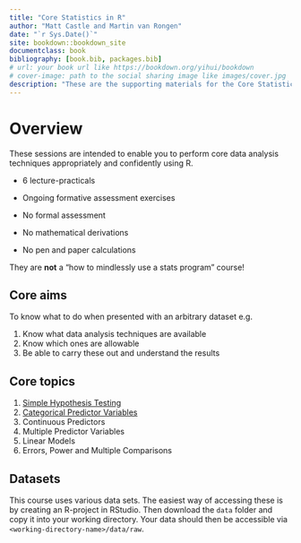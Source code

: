 ```yaml
--- 
title: "Core Statistics in R"
author: "Matt Castle and Martin van Rongen"
date: "`r Sys.Date()`"
site: bookdown::bookdown_site
documentclass: book
bibliography: [book.bib, packages.bib]
# url: your book url like https://bookdown.org/yihui/bookdown
# cover-image: path to the social sharing image like images/cover.jpg
description: "These are the supporting materials for the Core Statistics modules of the PSLS Biostatistics Initiative, Cambridge University." 
---
```


# Overview

These sessions are intended to enable you to perform core data analysis techniques appropriately and confidently using R.

- 6 lecture-practicals
- Ongoing formative assessment exercises
- No formal assessment

- No mathematical derivations
- No pen and paper calculations

They are **not** a “how to mindlessly use a stats program” course!

## Core aims
:::highlight
To know what to do when presented with an arbitrary dataset e.g.

1. Know what data analysis techniques are available
2. Know which ones are allowable
3. Be able to carry these out and understand the results
:::

## Core topics

1. [Simple Hypothesis Testing](#cs1-intro)
2. [Categorical Predictor Variables](#cs2-intro)
3. Continuous Predictors 
4. Multiple Predictor Variables
5. Linear Models 
6. Errors, Power and Multiple Comparisons

## Datasets {#index-datasets}

This course uses various data sets. The easiest way of accessing these is by creating an R-project in RStudio. Then download the `data` folder and copy it into your working directory. Your data should then be accessible via `<working-directory-name>/data/raw`.
